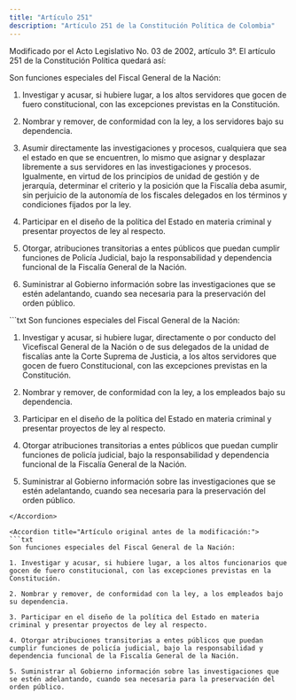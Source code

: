 ```yaml
---
title: "Artículo 251"
description: "Artículo 251 de la Constitución Política de Colombia"
---
```

<Warning>Modificado por el Acto Legislativo No. 03 de 2002, artículo 3°. El artículo 251 de la Constitución Política quedará así: </Warning>

Son funciones especiales del Fiscal General de la Nación: 

1. Investigar y acusar, si hubiere lugar, a los altos servidores que gocen de fuero constitucional, con las excepciones previstas en la Constitución. 

2. Nombrar y remover, de conformidad con la ley, a los servidores bajo su dependencia.

3. Asumir directamente las investigaciones y procesos, cualquiera que sea el estado en que se encuentren, lo mismo que asignar y desplazar libremente a sus servidores en las investigaciones y procesos. Igualmente, en virtud de los principios de unidad de gestión y de jerarquía, determinar el criterio y la posición que la Fiscalía deba asumir, sin perjuicio de la autonomía de los fiscales delegados en los términos y condiciones fijados por la ley.

4. Participar en el diseño de la política del Estado en materia criminal y presentar proyectos de ley al respecto.

5. Otorgar, atribuciones transitorias a entes públicos que puedan cumplir funciones de Policía Judicial, bajo la responsabilidad y dependencia funcional de la Fiscalía General de la Nación.

6. Suministrar al Gobierno información sobre las investigaciones que se estén adelantando, cuando sea necesaria para la preservación del orden público. 

<Accordion title="Artículo Modificado por el Acto Legislativo No. 06 de 2011, artículo 1°. El [numeral 1 del] artículo 251 de la Constitución Política quedará así:">
```txt
Son funciones especiales del Fiscal General de la Nación:

1. Investigar y acusar, si hubiere lugar, directamente o por conducto
del Vicefiscal General de la Nación o de sus delegados de la unidad de
fiscalías ante la Corte Suprema de Justicia, a los altos servidores
que gocen de fuero Constitucional, con las excepciones previstas en la
Constitución.

2. Nombrar y remover, de conformidad con la ley, a los empleados bajo
su dependencia.

3. Participar en el diseño de la política del Estado en materia
criminal y presentar proyectos de ley al respecto.

4. Otorgar atribuciones transitorias a entes públicos que puedan
cumplir funciones de policía judicial, bajo la responsabilidad y
dependencia funcional de la Fiscalía General de la Nación.

5. Suministrar al Gobierno información sobre las investigaciones que
se estén adelantando, cuando sea necesaria para la preservación del
orden público.
```
</Accordion>

<Accordion title="Artículo original antes de la modificación:">
```txt
Son funciones especiales del Fiscal General de la Nación:

1. Investigar y acusar, si hubiere lugar, a los altos funcionarios que
gocen de fuero constitucional, con las excepciones previstas en la
Constitución.

2. Nombrar y remover, de conformidad con la ley, a los empleados bajo
su dependencia.

3. Participar en el diseño de la política del Estado en materia
criminal y presentar proyectos de ley al respecto.

4. Otorgar atribuciones transitorias a entes públicos que puedan
cumplir funciones de policía judicial, bajo la responsabilidad y
dependencia funcional de la Fiscalía General de la Nación.

5. Suministrar al Gobierno información sobre las investigaciones que
se estén adelantando, cuando sea necesaria para la preservación del
orden público.
```
</Accordion>

